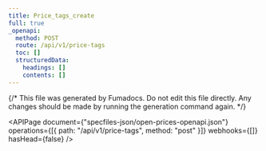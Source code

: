 ```yaml
---
title: Price_tags_create
full: true
_openapi:
  method: POST
  route: /api/v1/price-tags
  toc: []
  structuredData:
    headings: []
    contents: []
---
```


{/* This file was generated by Fumadocs. Do not edit this file directly. Any changes should be made by running the generation command again. */}

<APIPage
  document={"specfiles-json/open-prices-openapi.json"}
  operations={[{ path: "/api/v1/price-tags", method: "post" }]}
  webhooks={[]}
  hasHead={false}
/>
